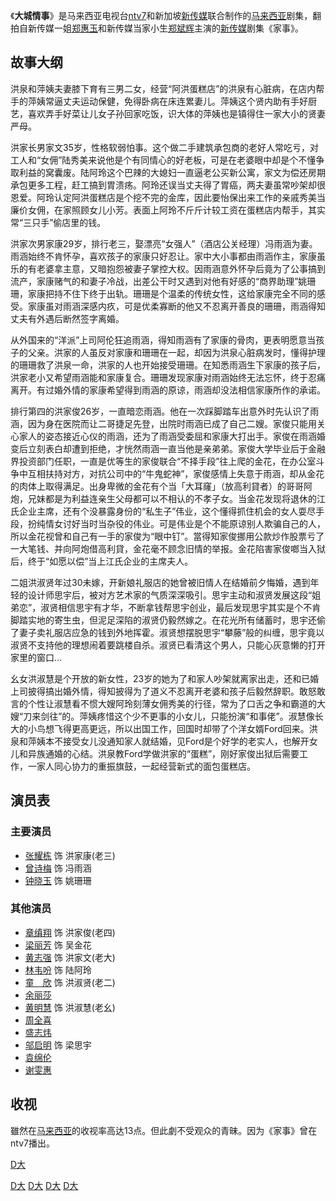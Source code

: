 {{multiple issues|
{{copyedit|time=2018-01-20T12:11:35+00:00}}
{{copypaste|time=2018-01-20T12:11:35+00:00}}
{{inappropriate tone|time=2018-01-20T12:11:35+00:00}}
{{non-free|time=2018-01-20T12:11:35+00:00}}
{{unreferenced|time=2018-01-20T12:12:00+00:00}}
}}
{{新传媒中文电视节目 
| 中文節目名=大城情事
| 英文節目名=Where The Heart Is
| 圖像=
| 拍攝日期=
| 製作年份=
| 8频道首播日期=2008年9月16日-2008年11月3日
| 8频道視頻制式=
| 8频道音頻制式=
| 8频道首播时间=星期一至五，晚上7:00pm
| U频道首播日期=2008年9月16日-2008年11月3日
| U频道視頻制式=
| U频道音頻制式=
| U频道首播时间=星期一至五，晚上11:00pm
| ntv7首播日期=2008年2月11日-2008年2月7日
| ntv7視頻制式=
| ntv7音頻制式=
| ntv7首播时间=星期一至四，晚上9:45pm
| 海外推出日期=
| 海外推出視頻制式=
| 海外推出音頻制式=
| 海外推出國家=
| 監製=李寧強
| 編導=任海曜
| 製作統籌=陳燕媚
| 助理編導=李秀珍
| 編審=洪志川、林培強
| 編劇=洪志川
| 動作特技指導=
| 集數=30
| 攝製格式=
| 劇種=
| 主演=[[张耀栋|张耀栋]]<br>[[曾诗梅|曾诗梅]]<br>[[钟晓玉|钟晓玉]]
| 主題曲=回到原点
| 主唱=钟晓玉
| 作曲=Edmond 郑亿华
| 填詞=Edmond 郑亿华
| 主題音樂=
| 插曲=
| 片尾曲=催眠術
| 主唱2=罗豪
| 作曲2=
| 填詞2=
| 網頁=http://www.ntv7.com.my/Shows/Main.aspxMasterID=237&ShowID=439&MenuID=1&TemplateID=1  
| 備註=
| 中國大陸名稱=
| 臺灣名稱=
| 港澳名稱=
| 馬新名稱=
}}
《'''大城情事'''》是马来西亚电视台[[ntv7|ntv7]]和新加坡[[新传媒|新传媒]]联合制作的[[马来西亚|马来西亚]]剧集，翻拍自新传媒一姐[[郑惠玉|郑惠玉]]和新传媒当家小生[[郑斌辉|郑斌辉]]主演的[[新传媒|新传媒]]剧集《家事》。

==故事大纲==

洪泉和萍姨夫妻膝下育有三男二女，经营“阿洪蛋糕店”的洪泉有心脏病，在店内帮手的萍姨常逼丈夫运动保健，免得卧病在床连累妻儿。萍姨这个贤内助有手好厨艺，喜欢弄手好菜让儿女子孙回家吃饭，识大体的萍姨也是镇得住一家大小的贤妻严母。

洪家长男家文35岁，性格软弱怕事。这个做二手建筑承包商的老好人常吃亏，对工人和“女佣”陆秀美来说他是个有同情心的好老板，可是在老婆眼中却是个不懂争取利益的窝囊废。陆阿玲这个巴辣的大媳妇一直逼老公买新公寓，家文为偿还房期承包更多工程，赶工搞到胃溃疡。阿玲还误当丈夫得了胃癌，两夫妻虽常吵架却很恩爱。阿玲认定阿洪蛋糕店是个挖不完的金库，因此要怡保出来工作的亲戚秀美当廉价女佣，在家照顾女儿小芳。表面上阿玲不斤斤计较工资在蛋糕店内帮手，其实常“三只手”偷店里的钱。

洪家次男家康29岁，排行老三，娶漂亮“女强人”（酒店公关经理）冯雨涵为妻。雨涵始终不肯怀孕，喜欢孩子的家康只好忍让。家中大小事都由雨涵作主，家康虽乐的有老婆拿主意，又暗抱怨被妻子掌控大权。因雨涵意外怀孕后竟为了公事搞到流产，家康赌气的和妻子冷战，出差公干时又遇到对他有好感的“商界助理”姚珊珊，家康把持不住下终于出轨。珊珊是个温柔的传统女性，这给家康完全不同的感受。家康虽对雨涵深感内疚，可是优柔寡断的他又不忍离开善良的珊珊，雨涵得知丈夫有外遇后断然签字离婚。

从外国来的“洋派”上司阿伦狂追雨涵，得知雨涵有了家康的骨肉，更表明愿意当孩子的父亲。洪家的人虽反对家康和珊珊在一起，却因为洪泉心脏病发时，懂得护理的珊珊救了洪泉一命，洪家的人也开始接受珊珊。在知悉雨涵生下家康的孩子后，洪家老小又希望雨涵能和家康复合。珊珊发现家康对雨涵始终无法忘怀，终于忍痛离开。有过婚外情的家康希望得到雨涵的原谅，雨涵却没法相信家康所作的承诺。

排行第四的洪家俊26岁，一直暗恋雨涵。他在一次踩脚踏车出意外时先认识了雨涵，因为身在医院而让二哥捷足先登，出院时雨涵已成了自己二嫂。家俊只能用关心家人的姿态接近心仪的雨涵，还为了雨涵受委屈和家康大打出手。家俊在雨涵婚变后立刻表白却遭到拒绝，才恍然雨涵一直当他是亲弟弟。家俊大学毕业后于金融界投资部门任职，一直是优等生的家俊联合“不择手段”往上爬的金花，在办公室斗争中互相扶持对方，对抗公司中的“牛鬼蛇神”，家俊感情上失意于雨涵，却从金花的肉体上取得满足。出身卑微的金花有个当「大耳窿」（放高利貸者）的哥哥阿炮，兄妹都是为利益连亲生父母都可以不相认的不孝子女。当金花发现将退休的江氏企业主席，还有个没暴露身份的“私生子”伟业，这个懂得抓住机会的女人耍尽手段，扮纯情女讨好当时当杂役的伟业。可是伟业是个不能原谅别人欺骗自己的人，所以金花视曾和自己有一手的家俊为“眼中钉”。當得知家俊挪用公款炒作股票亏了一大笔钱、并向阿炮借高利貸，金花毫不顾念旧情的举报。金花陷害家俊啷当入狱后，终于“如愿以偿”当上江氏企业的主席夫人。

二姐洪淑贤年过30未嫁，开新娘礼服店的她曾被旧情人在结婚前夕悔婚，遇到年轻的设计师思宇后，被对方艺术家的气质深深吸引。思宇主动和淑贤发展这段“姐弟恋”，淑贤相信思宇有才华，不断拿钱帮思宇创业，最后发现思宇其实是个不肯脚踏实地的寄生虫，但泥足深陷的淑贤仍毅然嫁之。在花光所有储蓄时，思宇还偷了妻子卖礼服店应急的钱到外地挥霍。淑贤想摆脱思宇“攀藤”般的纠缠，思宇竟以淑贤不支持他的理想闹着要跳楼自杀。淑贤已看清这个男人，只能心灰意懒的打开家里的窗口…

幺女洪淑慧是个开放的新女性，23岁的她为了和家人吵架就离家出走，还和已婚上司披得搞出婚外情，得知披得为了道义不忍离开老婆和孩子后毅然辞职。敢怒敢言的个性让淑慧看不惯大嫂阿玲刻薄女佣秀美的行径，常为了口舌之争和霸道的大嫂“刀来剑往”的。萍姨疼惜这个少不更事的小女儿，只能扮演“和事佬”。淑慧像长大的小鸟想飞得更高更远，所以出国工作，回国时却带了个洋女婿Ford回来。洪泉和萍姨本不接受女儿没通知家人就结婚，见Ford是个好学的老实人，也解开女儿和异族通婚的心结。洪泉教Ford学做洪家的“蛋糕”，刚好家俊出狱后需要工作，一家人同心协力的重振旗鼓，一起经营新式的面包蛋糕店。

==演员表==
===主要演员===
*[[张耀栋|张耀栋]] 饰 洪家康(老三)
*[[曾诗梅|曾诗梅]] 饰 冯雨涵
*[[钟晓玉|钟晓玉]] 饰 姚珊珊

===其他演员===
*[[章缜翔|章缜翔]] 饰 洪家俊(老四)
*[[梁丽芳|梁丽芳]] 饰 吴金花
*[[黄志强|黄志强]] 饰 洪家文(老大)
*[[林韦吩|林韦吩]] 饰 陆阿玲
*[[童欣|童　欣]] 饰 洪淑贤(老二)
*[[余丽莎|余丽莎]]
*[[黄明慧|黄明慧]] 饰 洪淑慧(老幺)
*[[周全喜|周全喜]]
*[[盛志炜|盛志炜]]
*[[邬启明|邬启明]] 饰 梁思宇
*[[袁绵伦|袁绵伦]]
*[[谢雯惠|谢雯惠]]

==收视==
雖然在[[马来西亚|马来西亚]]的收视率高达13点。但此劇不受观众的青昧。因为《家事》曾在ntv7播出。


{{電視節目的變遷
|電視台={{SIN}} [[新傳媒8頻道|新傳媒8頻道]]
|播放檔次=（星期一到星期五 19:00到20:00）節目
|節目名稱='''大城情事'''<br />（2008年9月23日-2008年11月3日）
|上一節目=[[爱在你左右|爱在你左右]]<br />（2008年8月18日-2008年9月22日）
|下一節目=[[　|　]]<br />（2008年11月4日-2008年12月1日）
}}

{{電視節目的變遷
|電視台= {{MYS}} [[Ntv7|Ntv7]]
|播放檔次=（星期一到星期五 22:00到23:00）節目
|節目名稱='''大城情事'''<br />（2008年2月11日-2008年4月2日）
|上一節目=[[愛在你左右|愛在你左右]]<br />（2007年12月17日-2008年2月7日）
|下一節目=[[情牽南苑|情牽南苑]]<br />（2008年4月3日-2008年6月12日）
}}
{{Ntv7}}
[[category:ntv7中文剧|D大]]
[[Category:新傳媒合拍劇|D大]]
[[Category:2008年新加坡電視劇集|D大]]
[[Category:翻拍新加坡电视剧的新马电视剧|D大]]
[[Category:新加坡家庭劇|D大]]